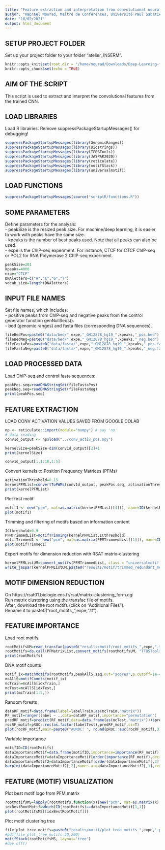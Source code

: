 ```yaml
---
title: "Feature extraction and interpretation from convolutional neural networks"
author: "Raphael Mourad, Maître de Conférences, Université Paul Sabatier"
date: "10/02/2021"
output: html_document
---
```


## SETUP PROJECT FOLDER

Set up your project folder to your folder "atelier_INSERM".
```r
knitr::opts_knit$set(root.dir = "/home/mourad/Downloads/Deep-Learning-for-Genomics-Training-main/")
knitr::opts_chunk$set(echo = TRUE)
```

## AIM OF THE SCRIPT

This script is used to extract and interpret the convolutional features from the trained CNN.


## LOAD LIBRARIES


Load R librairies.
Remove suppressPackageStartupMessages() for debugging!
```r
suppressPackageStartupMessages(library(GenomicRanges))
suppressPackageStartupMessages(library(Biostrings))
suppressPackageStartupMessages(library(TFBSTools))
suppressPackageStartupMessages(library(JASPAR2020))
suppressPackageStartupMessages(library(reticulate))
suppressPackageStartupMessages(library(motifStack))
suppressPackageStartupMessages(library(universalmotif))
```

## LOAD FUNCTIONS

```r
suppressPackageStartupMessages(source("scriptR/functions.R"))
```

## SOME PARAMETERS

Define parameters for the analysis:  
- peakSize is the resized peak size. For machine/deep learning, it is easier to work with peaks have the same size.  
- kpeaks is the number of best peaks used. Note that all peaks can also be used.  
- expe is the ChIP-seq experiment. For instance, CTCF for CTCF ChIP-seq or POL2 for RNA Polymerase 2 ChIP-seq experiment. 
```r
peakSize=201
kpeaks=4000
expe="CTCF"
DNAletters=c("A","C","G","T")
vocab_size=length(DNAletters)
```

## INPUT FILE NAMES

Set file names, which includes:  
- positive peaks from ChIP-seq and negative peaks from the control generator function genNullSeqs().  
- bed (genomic ranges) and fasta files (corresponding DNA sequences).
```r
fileBedPos=paste0("data/bed/",expe,"_GM12878_hg19_",kpeaks,"_pos.bed")
fileBedNeg=paste0("data/bed/",expe,"_GM12878_hg19_",kpeaks,"_neg.bed")
fileFastaPos=paste0("data/fasta/",expe,"_GM12878_hg19_",kpeaks,"_pos.fa")
fileFastaNeg=paste0("data/fasta/",expe,"_GM12878_hg19_",kpeaks,"_neg.fa")
```

## LOAD PROCESSED DATA

Load ChIP-seq and control fasta sequences:
```r
peakPos.seq=readDNAStringSet(fileFastaPos)
peakNeg.seq=readDNAStringSet(fileFastaNeg)
print(peakPos.seq)
```

## FEATURE EXTRACTION

LOAD CONV ACTIVATION VALUES SAVED FROM GOOGLE COLAB
```r
np <- reticulate::import(module="numpy") # say 'no'
# data reading
conv1d_output <- np$load("../conv_activ_pos.npy")

kernelSize=peakSize-dim(conv1d_output)[2]+1
print(kernelSize)

conv1d_output[1,1:10,1:5]
```

Convert kernels to Position Frequency Matrices (PFMs)
```r
activationThreshold=0.15
kernelPFMList=convertToPWMs(conv1d_output, peakPos.seq, activationThreshold)
print(kernelPFMList)
```

Plot first motif
```r
motif1 <- new("pcm", mat=as.matrix(kernelPFMList[[4]]), name=ID(kernelPFMList[[1]]))
plot(motif1)
```

Trimming and filtering of motifs based on information content
```r
ICthreshold=0.9
PFMTrimmedList=motifTrimming(kernelPFMList,ICthreshold)
motifTrimmed1 <- new("pcm", mat=as.matrix(PFMTrimmedList[[1]]), name=ID(PFMTrimmedList[[1]]))
plot(motifTrimmed1)
```

Export motifs for dimension reduction with RSAT matrix-clustering
```r
kernelPFMListUM=convert_motifs(PFMTrimmedList, class = "universalmotif-universalmotif")
write_jaspar(kernelPFMListUM,paste0("results/motif/trimmed_redundant_motifs_",expe,".jaspar"),overwrite=TRUE)
```


## MOTIF DIMENSION REDUCTION

On https://rsat01.biologie.ens.fr/rsat/matrix-clustering_form.cgi  
Run matrix clustering using the transfac file of motifs.  
After, download the root motifs (click on "Additional Files").  
Rename it to paste0("root_motifs_",expe,".tf").  


## FEATURE IMPORTANCE

Load root motifs
```r
rootMotifsUM=read_transfac(paste0("results/motif/root_motifs_",expe,".tf"))
rootMotifs=do.call(PFMatrixList,convert_motifs(rootMotifsUM, "TFBSTools-PFMatrix"))
print(rootMotifs)
```

DNA motif counts
```r
motif_ix=matchMotifs(rootMotifs,peakAllS.seq,out="scores",p.cutoff=1e-4)
mcAllS=motifCounts(motif_ix)
mcTrain=mcAllS[idxTrain,]
mcTest=mcAllS[idxTest,]
print(mcTrain[1:5,])
```

Random forests
```r
dataRF_motif=data.frame(label=labelTrain,as(mcTrain,"matrix"))
RF_motif=ranger(label ~ .,data=dataRF_motif,importance="permutation")
predRF_motif=predict(RF_motif,data=data.frame(as(mcTest,"matrix")))$predictions
rocRF_motif=pROC::roc(as.factor(labelTest),predRF_motif,ci=T)
plot(rocRF_motif,main=paste0("AUROC: ", round(pROC::auc(rocRF_motif),3)))
```

Variable importance
```r
motifID=ID(rootMotifs)
dataImportanceMotif=data.frame(motifID,importance=importance(RF_motif))
dataImportanceMotif=dataImportanceMotif[order(importance(RF_motif),decreasing=T)[1:20],]
dataImportanceMotif2=dataImportanceMotif[order(dataImportanceMotif[,2]),]
barplot(dataImportanceMotif2[,2],names.arg=dataImportanceMotif2[,1],cex.names=0.7,horiz=T,las=2,xlab="Importance")
```

## FEATURE (MOTIF) VISUALIZATION

Plot best motif logo from PFM matrix
```r
rootMotifsMS=lapply(rootMotifs,function(x){new("pcm", mat=as.matrix(x), name=ID(x))})
idxBestRootMotif=which(ID(rootMotifs)==dataImportanceMotif[1,1])
plot(rootMotifsMS[[idxBestRootMotif]])
```

Plot motif clustering tree
```r
file_plot_tree_motifs=paste0("results/motif/plot_tree_motifs_",expe,".pdf")
#pdf(file_plot_tree_motifs,30,200)
motifStack(rootMotifsMS, layout="tree")
#dev.off()
```









